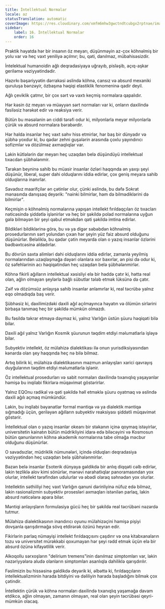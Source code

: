```yaml
---
title: İntellektual Normalar
locale: az
statusTranslation: automatic
coverImage: https://res.cloudinary.com/xmfm6mhw3gwctndtcubgx2rptnae/image/upload/v1741354419/small_cover_la_gran_rebelion_28716e29d2.webp
sidebar:
    label: 16. İntellektual Normalar
    order: 16
---
```

Praktik həyatda hər bir insanın öz meyarı, düşünməyin az-çox köhnəlmiş bir yolu var və heç vaxt yeniliyə açılmır; bu, qəti, danılmaz, mübahisəsizdir.

İntelektual humanoidin ağlı deqradasiyaya uğrayıb, pisləşib, açıq-aşkar geriləmə vəziyyətindədir.

Hazırkı bəşəriyyətin dərrakəsi əslində köhnə, cansız və absurd mexaniki quruluşa bənzəyir, özbaşına həqiqi elastiklik fenomeninə qadir deyil.

Ağlı çeviklik çatmır, bir çox sərt və vaxtı keçmiş normalara qapalıdır.

Hər kəsin öz meyarı və müəyyən sərt normaları var ki, onların daxilində fasiləsiz hərəkət edir və reaksiya verir.

Bütün bu məsələnin ən ciddi tərəfi odur ki, milyonlarla meyar milyonlarla çürük və absurd normalara bərabərdir.

Hər halda insanlar heç vaxt səhv hiss etmirlər, hər baş bir dünyadır və şübhə yoxdur ki, bu qədər zehni guşələrin arasında çoxlu yayındırıcı sofizmlər və dözülməz axmaqlıqlar var.

Lakin kütlələrin dar meyarı heç uzaqdan belə düşündüyü intellektual tıxacdan şübhələnmir.

Tarakan beyninə sahib bu müasir insanlar özləri haqqında ən yaxşı şeyi düşünür, liberal, super dahi olduqlarını iddia edirlər, çox geniş meyara sahib olduqlarına inanırlar.

Savadsız maarifçilər ən çətinlər olur, çünki əslində, bu dəfə Sokrat mənasında danışsaq deyərik: "nəinki bilmirlər, həm də bilmədiklərini də bilmirlər".

Keçmişin o köhnəlmiş normalarına yapışan intellekt fırıldaqçıları öz tıxacları nəticəsində şiddətlə işlənirlər və heç bir şəkildə polad normalarına uyğun gələ bilməyən bir şeyi qəbul etməkdən qəti şəkildə imtina edirlər.

Bildikləri bildiklərinə görə, bu və ya digər səbəbdən köhnəlmiş prosedurlarının sərt yolundan çıxan hər şeyin yüz faiz absurd olduğunu düşünürlər. Beləliklə, bu qədər çətin meyarda olan o yazıq insanlar özlərini bədbəxtcəsinə aldadırlar.

Bu dövrün saxta alimləri dahi olduqlarını iddia edirlər, zamanla yeyilmiş normalarından uzaqlaşmağa dəyəri olanlara xor baxırlar, ən pisi də odur ki, öz səfehlərinin acı həqiqətindən heç uzaqdan belə şübhələnmirlər.

Köhnə fikirli ağılların intellektual xəsisliyi elə bir həddə çatır ki, hətta real olan, ağlın olmayan şeylərlə bağlı sübutlar tələb etmək lüksünə də çatır.

Zəif və dözümsüz anlayışa sahib insanlar anlamırlar ki, real təcrübə yalnız eqo olmadıqda baş verir.

Şübhəsiz ki, daxilimizdəki daxili ağıl açılmayınca həyatın və ölümün sirlərini birbaşa tanımaq heç bir şəkildə mümkün olmazdı.

Bu fəsildə təkrar etməyə dəyməz ki, yalnız Varlığın üstün şüuru həqiqəti bilə bilər.

Daxili ağıl yalnız Varlığın Kosmik şüurunun təqdim etdiyi məlumatlarla işləyə bilər.

Subyektiv intellekt, öz mülahizə dialektikası ilə onun yurisdiksiyasından kənarda olan şey haqqında heç nə bilə bilməz.

Artıq bilirik ki, mülahizə dialektikasının məzmun anlayışları xarici qavrayış duyğularının təqdim etdiyi məlumatlarla işlənir.

Öz intellektual prosedurları və sabit normaları daxilində tıxanıqlıq yaşayanlar həmişə bu inqilabi fikirlərə müqavimət göstərirlər.

Yalnız EQOnu radikal və qəti şəkildə həll etməklə şüuru oyatmaq və əslində daxili ağılı açmaq mümkündür.

Lakin, bu inqilabi bəyanatlar formal məntiqə və ya dialektik məntiqə sığmadığı üçün, geriləyən ağılların subyektiv reaksiyası şiddətli müqavimət göstərir.

İntellektual olan o yazıq insanlar okeanı bir stəkanın içinə qoymaq istəyirlər, universitetin kainatın bütün müdrikliyini idarə edə biləcəyini və Kosmosun bütün qanunlarının köhnə akademik normalarına tabe olmağa məcbur olduğunu düşünürlər.

O savadsızlar, müdriklik nümunələri, içində olduqları deqradasiya vəziyyətindən heç uzaqdan belə şübhələnmirlər.

Bəzən belə insanlar Esoterik dünyaya gəldikdə bir anlıq diqqəti cəlb edirlər, lakin tezliklə alov kimi sönürlər, mənəvi narahatlıqlar panoramasından yox olurlar, intellekt tərəfindən udulurlar və əbədi olaraq səhnədən yox olurlar.

Intellektin səthiiliyi heç vaxt Varlığın qanuni dərinliyinə nüfuz edə bilməz, lakin rasionalizmin subyektiv prosesləri axmaqları istənilən parlaq, lakin absurd nəticələrə apara bilər.

Məntiqi anlayışların formulasiya gücü heç bir şəkildə real təcrübəni nəzərdə tutmur.

Mülahizə dialektikasının inandırıcı oyunu mülahizəçini həmişə pişiyi dovşanla qarışdırmağa sövq etdirərək özünü heyran edir.

Fikirlərin parlaq nümayişi intellekt fırıldaqçısını çaşdırır və ona kitabxanaların tozu və universitet mürəkkəbi qoxumayan hər şeyi rədd etmək üçün elə bir absurd özünə kifayətlilik verir.

Alkoqollu sərxoşların "delirium tremens"inin danılmaz simptomları var, lakin nəzəriyyələrə aludə olanların simptomları asanlıqla dahiliklə qarışdırılır.

Fəslimizin bu hissəsinə gəldikdə deyərik ki, əlbəttə ki, fırıldaqçıların intellektualizminin harada bitdiyini və dəliliyin harada başladığını bilmək çox çətindir.

İntellektin çürük və köhnə normaları daxilində tıxanıqlıq yaşamağa davam etdikcə, ağlın olmayan, zamanın olmayan, real olan şeyin təcrübəsi qeyri-mümkün olacaq.

